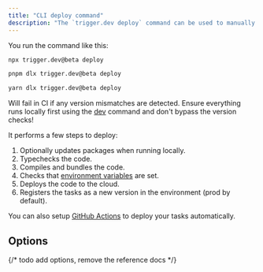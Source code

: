```yaml
---
title: "CLI deploy command"
description: "The `trigger.dev deploy` command can be used to manually deploy."
---
```



You run the command like this:

<CodeGroup>

```bash npm
npx trigger.dev@beta deploy
```

```bash pnpm
pnpm dlx trigger.dev@beta deploy
```

```bash yarn
yarn dlx trigger.dev@beta deploy
```

</CodeGroup>

<Warning>Will fail in CI if any version mismatches are detected. Ensure everything runs locally first using the [dev](/cli-dev) command and don't bypass the version checks!</Warning>

It performs a few steps to deploy:

1. Optionally updates packages when running locally.
2. Typechecks the code.
3. Compiles and bundles the code.
4. Checks that [environment variables](/deploy-environment-variables) are set.
5. Deploys the code to the cloud.
6. Registers the tasks as a new version in the environment (prod by default).

You can also setup [GitHub Actions](/github-actions) to deploy your tasks automatically.

## Options

<CliDeployCommands/>

{/* todo add options, remove the reference docs */}
